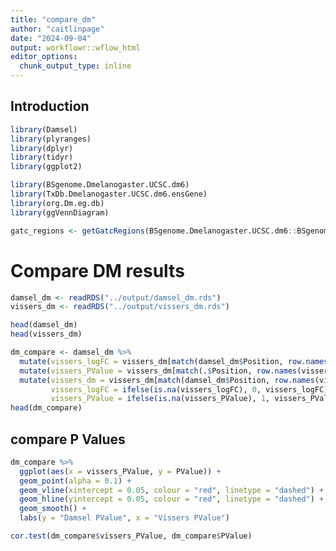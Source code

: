 ```yaml
---
title: "compare_dm"
author: "caitlinpage"
date: "2024-09-04"
output: workflowr::wflow_html
editor_options:
  chunk_output_type: inline
---
```


## Introduction


```r
library(Damsel)
library(plyranges)
library(dplyr)
library(tidyr)
library(ggplot2)

library(BSgenome.Dmelanogaster.UCSC.dm6)
library(TxDb.Dmelanogaster.UCSC.dm6.ensGene)
library(org.Dm.eg.db)
library(ggVennDiagram)
```

```r
gatc_regions <- getGatcRegions(BSgenome.Dmelanogaster.UCSC.dm6::BSgenome.Dmelanogaster.UCSC.dm6)$regions %>% data.frame()
```

# Compare DM results

```r
damsel_dm <- readRDS("../output/damsel_dm.rds")
vissers_dm <- readRDS("../output/vissers_dm.rds")
```
```r
head(damsel_dm)
head(vissers_dm)
```
```r
dm_compare <- damsel_dm %>%
  mutate(vissers_logFC = vissers_dm[match(damsel_dm$Position, row.names(vissers_dm)), "logFC"]) %>%
  mutate(vissers_PValue = vissers_dm[match(.$Position, row.names(vissers_dm)), "PValue"]) %>%
  mutate(vissers_dm = vissers_dm[match(damsel_dm$Position, row.names(vissers_dm)), "significant"],
         vissers_logFC = ifelse(is.na(vissers_logFC), 0, vissers_logFC),
         vissers_PValue = ifelse(is.na(vissers_PValue), 1, vissers_PValue))
head(dm_compare)
```

## compare P Values
```r
dm_compare %>%
  ggplot(aes(x = vissers_PValue, y = PValue)) +
  geom_point(alpha = 0.1) +
  geom_vline(xintercept = 0.05, colour = "red", linetype = "dashed") +
  geom_hline(yintercept = 0.05, colour = "red", linetype = "dashed") +
  geom_smooth() +
  labs(y = "Damsel PValue", x = "Vissers PValue")
```


```r
cor.test(dm_compare$vissers_PValue, dm_compare$PValue)
```

